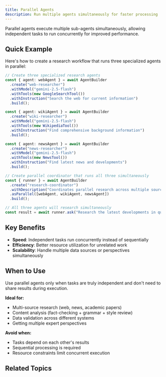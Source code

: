 ```yaml
---
title: Parallel Agents
description: Run multiple agents simultaneously for faster processing
---
```



Parallel agents execute multiple sub-agents simultaneously, allowing independent tasks to run concurrently for improved performance.

## Quick Example

Here's how to create a research workflow that runs three specialized agents in parallel:

```typescript
// Create three specialized research agents
const { agent: webAgent } = await AgentBuilder
  .create("web-researcher")
  .withModel("gemini-2.5-flash")
  .withTools(new GoogleSearchTool())
  .withInstruction("Search the web for current information")
  .build();

const { agent: wikiAgent } = await AgentBuilder
  .create("wiki-researcher")
  .withModel("gemini-2.5-flash")
  .withTools(new WikipediaTool())
  .withInstruction("Find comprehensive background information")
  .build();

const { agent: newsAgent } = await AgentBuilder
  .create("news-researcher")
  .withModel("gemini-2.5-flash")
  .withTools(new NewsTool())
  .withInstruction("Find latest news and developments")
  .build();

// Create parallel coordinator that runs all three simultaneously
const { runner } = await AgentBuilder
  .create("research-coordinator")
  .withDescription("Coordinates parallel research across multiple sources")
  .asParallel([webAgent, wikiAgent, newsAgent])
  .build();

// All three agents will research simultaneously
const result = await runner.ask("Research the latest developments in quantum computing");
```

## Key Benefits

- **Speed**: Independent tasks run concurrently instead of sequentially
- **Efficiency**: Better resource utilization for unrelated work
- **Scalability**: Handle multiple data sources or perspectives simultaneously

## When to Use

<Callout type="info" title="Independence Required">
Use parallel agents only when tasks are truly independent and don't need to share results during execution.
</Callout>

**Ideal for:**
- Multi-source research (web, news, academic papers)
- Content analysis (fact-checking + grammar + style review)
- Data validation across different systems
- Getting multiple expert perspectives

**Avoid when:**
- Tasks depend on each other's results
- Sequential processing is required
- Resource constraints limit concurrent execution


## Related Topics

<Cards>
  <Card
    title="🔗 Sequential Agents"
    description="Execute agents in order when dependencies exist"
    href="/docs/framework/agents/workflow-agents/sequential-agents"
  />

  <Card
    title="🔄 Loop Agents"
    description="Repeat execution until conditions are met"
    href="/docs/framework/agents/workflow-agents/loop-agents"
  />

  <Card
    title="🏗️ Agent Builder"
    description="Fluent API for creating and configuring agents"
    href="/docs/framework/agents/agent-builder"
  />
</Cards>